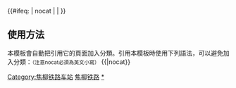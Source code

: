 {{鐵道路線| lua=1
| 模板名稱 = 焦柳铁路
| 名稱 = [[焦柳铁路]]
| 代表色 = #0033c9
| Logo = [[File:China_Railways.svg|17px]]
| 背景顏色 = #FFFFFF
| 車站列表 = （#焦作# ~ 小尚 ~ 柏山 ~ %<以上为[[新月铁路|新月线]]>）% ~ 月山 ~ s九府坟s ~ 沁阳 ~ s虎村s ~ 捏掌 ~ 沁河北 ~ 莲东 ~ 济源 ~ 轵城 ~ 武村 ~ 留庄 ~ s黄河北s ~ 王庄 ~ 白合 ~ 孟津 ~ s跃店s ~ s杨文s ~ #洛阳北#（ ~ #洛阳东#） ~ s塔湾s ~ 关林 ~ s龙门站 (焦柳铁路)s ~ 龙门南 ~ s彭婆s ~ 伊川 ~ s白银坡s ~ s高河s ~ 汝阳 ~ 临汝镇 ~ 庙下 ~ 王堂 ~ 汝州 ~ 戎庄 ~ 小屯街 ~ 商酒务 ~ s大栗庄s ~ 宝丰 ~ s辛集寨s ~ 鲁山 ~ 瀼河 ~ 草店 ~ 交界 ~ s分水岭s ~ 北召店 ~ 南召 ~ s九里山站 (南阳市)s ~ 董庄 ~ s皇路店s ~ s闻庄s ~ 蒲山店 ~ s夏庄s ~ 南阳站 (河南省) ~ s贾营s ~ 韩堂 ~ 穰东 ~ s大王营s ~ 夏集 ~ s油坊s ~ 邓州 ~ s刁河店s ~ s周岗s ~ 构林 ~ s魏集s ~ 耿坡 ~ s邓湖s ~ 郜营 ~ 襄阳北 ~ 襄阳 ~ 襄阳南 ~ s张湾s ~ 余家湖 ~ 王树岗 ~ s砖庙s ~ 朱市 ~ 宜城 ~ 上大堰 ~ 王集 ~ 胡集 ~ s斑竹铺s ~ 双河 ~ s万家坪s ~ 子陵 ~ 荆门 ~ 荆门南 ~ 漳河 ~ s付集s ~ s淯溪s ~ 小烟墩 ~ 当阳 ~ 岩屋庙 ~ 玉泉寺 ~ s泉河s ~ 鸦雀岭 ~ s徐家咀s ~ 安福寺 ~ 枝江 ~ s雅畈s ~ s顾家店s ~ 枝城 ~ 桃子岭 ~ 松滋 ~ s赶子幽s ~ s梅溪s ~ 西斋 ~ s界溪河s ~ s金罗s ~ 澧县 ~ s谭家河s ~ s官亭塔s ~ 新安镇 ~ 石门县北 ~ s易市s ~ 石门县 ~ 七松 ~ 苗市 ~ 水汪 ~ 慈利 ~ 青山庙 ~ 岩泊渡 ~ 沙刀湾 ~ 白马溪 ~ 溪口镇 ~ 渡坦坪 ~ 禾家村 ~ 张家界北 ~ 张家界 ~ 二家河 ~ 后坪 ~ 永茂 ~ 官坝 ~ 回龙站 (湖南省) ~ 新永顺 ~ 施溶溪 ~ s罗依溪s ~ 猛洞河 ~ 古丈 ~ 排口 ~ 万岩 ~ 龙鼻咀 ~ 马颈坳 ~ 湘泉 ~ s大湾园s ~ 吉首 ~ 吉首南 ~ s乾州s ~ 周家寨 ~ 利略 ~ 新凤凰 ~ 大龙村 ~ 谷达坡 ~ 麻阳 ~ 大坡 ~ 凉亭坳 ~ 黄金坳 ~ 象鼻子 ~ blstart=center ~ 怀化 ~ 怀化西 ~ blline ~ s怀化西s ~ blend ~ 鸭嘴岩 ~ 中方 ~ 排楼 ~ 冷水井 ~ 黔城 ~ 大沙田村 ~ 江市 ~ 相见站 (中国) ~ 园冲 ~ 会同 ~ 连山 ~ 白腊桥 ~ 太阳坪 ~ 艮山口 ~ 靖州 ~ 八家旺 ~ 流坪 ~ 江口站 (湖南省) ~ 通道 ~ 地阳坪 ~ 塘豹 ~ 牙屯堡 ~ 水团 ~ 江头 ~ 八斗 ~ 三江县 ~ 程村 ~ 平寮 ~ 老堡 ~ 塘库 ~ 六孟 ~ 程祥 ~ 富用 ~ 平琴 ~ 融安 ~ 浮石 ~ 贝江 ~ 融水 ~ 大路底 ~ 永乐街 ~ 双蒙 ~ s牛鼻河s ~ 罗城 ~ s罗笛s ~ 古砦 ~ 寨隆 ~ 大岭 ~ 古竹 ~ 更村 ~ s四塘s ~ 洛满 ~ 福塘 ~ 成团 ~ 柳江 ~ blstart ~ 柳州南 ~ 柳州 ~ blline ~ #进德# （→[[Template:湘桂铁路|黎塘、南宁方向]]） ~ blend
}}
<includeonly>{{#ifeq: {{{1}}} | nocat | <!--空--> | [[Category:焦柳铁路车站]] }}</includeonly><noinclude>

==使用方法==
本模板會自動把引用它的頁面加入分類。引用本模板時使用下列語法，可以避免加入分類：<small>（注意nocat必須為英文小寫）</small>
<nowiki>{{</nowiki>{{PAGENAME}}<nowiki>|nocat}}</nowiki>
[[Category:中國鐵路路線模板|焦柳铁路]]
[[Category:焦柳铁路车站|*]]
</noinclude>